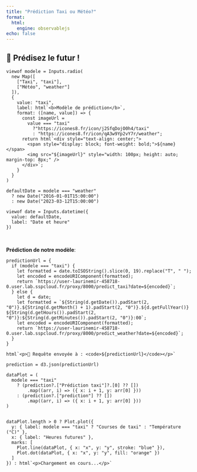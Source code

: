 ```yaml
---
title: "Prédiction Taxi ou Météo?"
format:
  html:
    engine: observablejs
echo: false
---
```


## 🧠 Prédisez le futur !



```ojs
viewof modele = Inputs.radio(
  new Map([
    ["Taxi", "taxi"],
    ["Météo", "weather"]
  ]),
  {
    value: "taxi",
    label: html`<b>Modèle de prédiction</b>`,
    format: ([name, value]) => {
      const imageUrl =
        value === "taxi"
          ?"https://icones8.fr/icon/j2SfqDojO0h4/taxi"
          : "https://icones8.fr/icon/qA3w9Yp2vY7r/weather";
      return html`<div style="text-align: center;">
        <span style="display: block; font-weight: bold;">${name}</span>
        <img src="${imageUrl}" style="width: 100px; height: auto; margin-top: 8px;" />
      </div>`;
    }
  }
)
```

```ojs
defaultDate = modele === "weather"
  ? new Date("2016-01-01T15:00:00")
  : new Date("2023-03-12T15:00:00")

viewof date = Inputs.datetime({
  value: defaultDate,
  label: "Date et heure"
})
```

<br>

__Prédiction de notre modèle__:

```ojs
predictionUrl = {
  if (modele === "taxi") {
    let formatted = date.toISOString().slice(0, 19).replace("T", " ");
    let encoded = encodeURIComponent(formatted);
    return `https://user-laurinemir-458718-0.user.lab.sspcloud.fr/proxy/8000/predict_taxi?date=${encoded}`;
  } else {
    let d = date;
    let formatted = `${String(d.getDate()).padStart(2, "0")}.${String(d.getMonth() + 1).padStart(2, "0")}.${d.getFullYear()} ${String(d.getHours()).padStart(2, "0")}:${String(d.getMinutes()).padStart(2, "0")}:00`;
    let encoded = encodeURIComponent(formatted);
    return `https://user-laurinemir-458718-0.user.lab.sspcloud.fr/proxy/8000/predict_weather?date=${encoded}`;
  }
}
```

```ojs
html`<p>📡 Requête envoyée à : <code>${predictionUrl}</code></p>`
```

```ojs
prediction = d3.json(predictionUrl)
```

```ojs

dataPlot = (
  modele === "taxi"
    ? (prediction?.["Prédiction taxi"]?.[0] ?? [])
        .map((arr, i) => ({ x: i + 1, y: arr[0] })) 
    : (prediction?.["prediction"] ?? [])
        .map((arr, i) => ({ x: i + 1, y: arr[0] })) 
)


dataPlot.length > 0 ? Plot.plot({
  y: { label: modele === "taxi" ? "Courses de taxi" : "Température (°C)" },
  x: { label: "Heures futures" },
  marks: [
    Plot.line(dataPlot, { x: "x", y: "y", stroke: "blue" }),
    Plot.dot(dataPlot, { x: "x", y: "y", fill: "orange" })
  ]
}) : html`<p>Chargement en cours...</p>`
```

